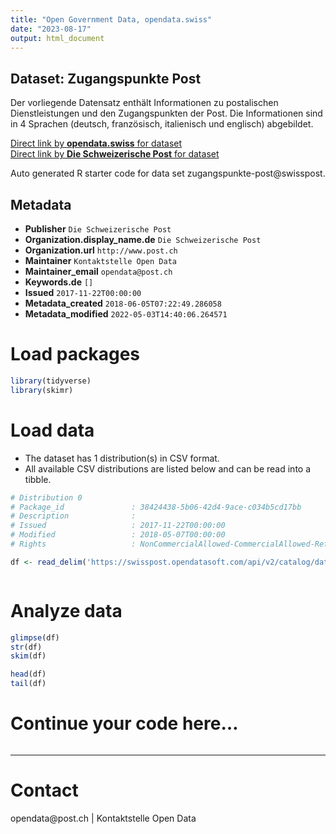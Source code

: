 ```yaml
---
title: "Open Government Data, opendata.swiss"
date: "2023-08-17"
output: html_document
---
```


## Dataset: Zugangspunkte Post

Der vorliegende Datensatz enthält Informationen zu postalischen Dienstleistungen und den Zugangspunkten der Post. Die Informationen sind in 4 Sprachen (deutsch, französisch, italienisch und englisch) abgebildet.

[Direct link by **opendata.swiss** for dataset](https://opendata.swiss/de/dataset/zugangspunkte-post)<br>
[Direct link by **Die Schweizerische Post** for dataset](https://swisspost.opendatasoft.com/explore/dataset/zugangspunkte-post/map/?location=7,46.82373,8.22504)

Auto generated R starter code for data set zugangspunkte-post@swisspost.

## Metadata

- **Publisher** `Die Schweizerische Post`
- **Organization.display_name.de** `Die Schweizerische Post`
- **Organization.url** `http://www.post.ch`
- **Maintainer** `Kontaktstelle Open Data`
- **Maintainer_email** `opendata@post.ch`
- **Keywords.de** `[]`
- **Issued** `2017-11-22T00:00:00`
- **Metadata_created** `2018-06-05T07:22:49.286058`
- **Metadata_modified** `2022-05-03T14:40:06.264571`


# Load packages

```r

library(tidyverse)
library(skimr)

```

# Load data

-   The dataset has 1 distribution(s) in CSV format.
-   All available CSV distributions are listed below and can be read into a tibble.

```r

# Distribution 0
# Package_id               : 38424438-5b06-42d4-9ace-c034b5cd17bb
# Description              : 
# Issued                   : 2017-11-22T00:00:00
# Modified                 : 2018-05-07T00:00:00
# Rights                   : NonCommercialAllowed-CommercialAllowed-ReferenceRequired

df <- read_delim('https://swisspost.opendatasoft.com/api/v2/catalog/datasets/zugangspunkte-post/exports/csv')



```

# Analyze data

```r

glimpse(df)
str(df)
skim(df)

head(df)
tail(df)

```

# Continue your code here...

```r

```

------------------------------------------------------------------------

# Contact

opendata@post.ch | Kontaktstelle Open Data
